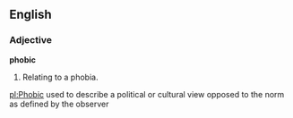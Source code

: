 ==English==

===Adjective===

'''phobic'''

#Relating to a phobia.

[[pl:Phobic]]
used to describe a political or cultural view opposed to the norm as defined by the observer